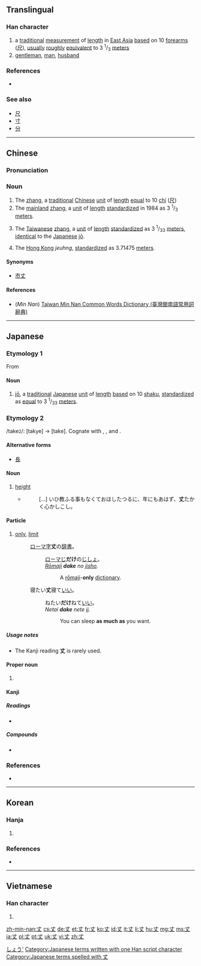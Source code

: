 {{also|大}}
==Translingual==

===Han character===
{{Han char|rn=1|rad=一|as=02|sn=3|four=50000|canj=JK}}

# a [[traditional]] [[measurement]] of [[length]] in [[East Asia]] [[based]] on 10 [[forearm]]s ([[尺]]), [[usually]] [[roughly]] [[equivalent]] to 3 <sup>1</sup>/<sub>3</sub> [[meter]]s
# [[gentleman]], [[man]], [[husband]]

===References===
* {{Han ref|kx=0076.040|dkj=00011|dj=0137.080|hdz=10009.020|uh=4E08|ud=19976|bh=A456|bd=42070}}

===See also===
* [[尺]] 
* [[寸]]
* [[分]]

----

==Chinese==
{{zh-forms}}
{{wikipeda|zhang (unit)}}
===Pronunciation===
{{zh-pron
|m=zhàng
|c=zoeng6
|h=pfs=chhòng
|mn=tiūⁿ/tn̄g/tiōng
|mn_note=tiūⁿ, tn̄g - vernacular, tiōng - literary
|w=
|mc=y
|oc=y
|ma=|ma2=
|cat=
}}

===Noun===
{{zh-noun}}

# The [[zhang]], a [[traditional]] [[Chinese]] [[unit]] of [[length]] [[equal]] to 10 [[chi]] ([[尺]])
# The [[mainland China|mainland]] [[zhang]], a [[unit]] of [[length]] [[standardize]]d in 1984 as 3 <sup>1</sup>/<sub>3</sub> [[meter]]s.
# {{context|Taiwan}} The [[Taiwanese]] [[zhang]], a [[unit]] of [[length]] [[standardize]]d as 3 <sup>1</sup>/<sub>33</sub> [[meter]]s, [[identical]] to the [[Japanese]] [[jō]].
# {{context|Hong Kong}} The [[Hong Kong]] ''jeuhng'', [[standardize]]d as 3.71475 [[meter]]s.

====Synonyms====
* [[市丈]]

====References====
*(''Min Nan'') [http://twblg.dict.edu.tw/holodict_new/index.html Taiwan Min Nan Common Words Dictionary (臺灣閩南語常用詞辭典)] 

----

==Japanese==

===Etymology 1===
From {{etyl|zh|ja}} {{term|丈|tr=zhang|lang=zh}}

====Noun====
{{ja-noun|rom=jō|hira=じょう}}

# [[jō]], a [[traditional]] [[Japanese]] [[unit]] of [[length]] [[based]] on 10 [[shaku]], [[standardize]]d as [[equal]] to 3 <sup>1</sup>/<sub>33</sub> [[meter]]s.

===Etymology 2===
/take<small>2</small>/: [takye] → [take]. Cognate with {{term|高|taka|height}}, {{term|高い|takai|high}}, and {{term|長ける|takeru|to be high}}.

====Alternative forms====
* [[長]]

====Noun====
{{ja-noun|たけ}}

# [[height]]
#* {{RQ:Utsubo Monogatari|Toshikage}}
#*: [...] いひ教ふる事もなくておほしたつるに、年にもあはず、'''丈'''たかく心かしこし。

====Particle====
{{ja-pos|particle|だけ}}

# [[only]], [[limit]]
#: [[ローマ字]]'''丈'''の[[辞書]]。
#:: [[ローマじ]]'''だけ'''の[[じしょ]]。
#:: ''[[rōmaji|Rōmaji]] '''dake''' no [[jisho]].''
#::: A [[rōmaji]]-'''only''' [[dictionary]].
#: 寝たい'''丈'''寝て[[いい]]。
#::ねたい'''だけ'''ねて[[いい]]。
#::''Netai '''dake''' nete [[ii]].''
#::: You can sleep '''as much as''' you want.

=====Usage notes=====
*The Kanji reading '''丈''' is rarely used.

====Proper noun====
{{ja-pos|k|proper|hira=じょう|rom=Jō|hidx=しょう'}}

# {{given name|male|lang=ja}}

[[Category:Japanese male given names|しょう']]

====Kanji====
{{ja-kanji|grade=c|rs=一02}}

=====Readings=====
* {{ja-readings|on=[[じょう]] (''jō''), [[ちょう]] (''chō'')|kun=[[たけ]] (''take''), [[だけ]] (''dake'')}}

=====Compounds=====
* {{l|ja|八丈|tr=[[はちじょう]], Hachijō}}

===References===
* {{R:Utsubo Monogatari 1}}

[[Category:Japanese terms written with one Han script character]]
[[Category:Japanese terms spelled with 丈]]

----

==Korean==

===Hanja===
{{ko-hanja|hangeul=장|rv=jang|mr=chang|y=cang|eumhun=어른|ehrv=eoleun|ehmr=ǒrǔn|ehy=}}

# {{defn|lang=ko|sort=一02}}

===References===
* {{Hanja ref|nav=11111}}

----

==Vietnamese==

===Han character===
{{vi-hantu|[[trượng]]|rs=一02}}

# {{defn|lang=vi|sort=一02}}

[[zh-min-nan:丈]]
[[cs:丈]]
[[de:丈]]
[[et:丈]]
[[fr:丈]]
[[ko:丈]]
[[id:丈]]
[[it:丈]]
[[li:丈]]
[[hu:丈]]
[[mg:丈]]
[[ms:丈]]
[[ja:丈]]
[[pl:丈]]
[[pt:丈]]
[[uk:丈]]
[[vi:丈]]
[[zh:丈]]